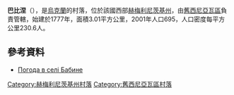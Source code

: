 {{coord|49|38|32|N|27|30|35|E|scale:100000|display=title}}

'''巴比涅'''（{{lang-uk|Бабине}}），是[[烏克蘭|烏克蘭]]的村落，位於該國西部[[赫梅利尼茨基州|赫梅利尼茨基州]]，由[[舊西尼亞瓦區|舊西尼亞瓦區]]負責管轄，始建於1777年，面積3.01平方公里，2001年人口695，人口密度每平方公里230.6人。

==參考資料==
* [http://weather.in.ua/ua/hmel'nickaja/439 Погода в селі Бабине] {{Wayback|url=http://weather.in.ua/ua/hmel'nickaja/439 |date=20160305204155 }}

{{DEFAULTSORT:Бабине}}
[[Category:赫梅利尼茨基州村落|Category:赫梅利尼茨基州村落]]
[[Category:舊西尼亞瓦區村落|Category:舊西尼亞瓦區村落]]


{{Khmelnytskyi-geo-stub}}